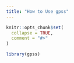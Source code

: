 ```yaml
---
title: "How to Use gpss"
---
```


```r
knitr::opts_chunk$set(
  collapse = TRUE,
  comment = "#>"
)
```

```r
library(gpss)
```
